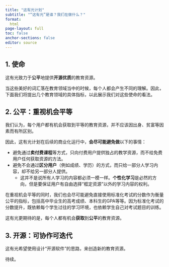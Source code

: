 ```yaml
---
title: "这有光计划"
subtitle: "“这有光”是谁？我们在做什么？"
format:
  html
page-layout: full
toc: false
anchor-sections: false
editor: source
---
```


## 1. 使命

这有光致力于**公平**地提供**开源优质**的教育资源。

当这些美好的词汇落在教育领域当中的时候，每个人都会产生不同的理解。因此，下面我们将提出几个教育领域的具体指标，以此展示我们对这些使命的看法。

## 2. 公平：重视机会平等

我们认为，每个用户都有机会获取到平等的教育资源，并不应该因出身、贫富等因素而有所区别。

因此，这有光计划在后续的商业化运行中，**会尽可能避免做**以下的事情：

- 避免通过**卖付费课程**等方式，只向付费用户提供独占的教学资源，而不给免费用户任何获取资源的方法。
- 避免不会通过**区分用户**（例如成绩、学历）的方式，而只给一部分人学习内容，却不给另一部分人提供。
  - 这并不是说所有人学习的内容都必须一模一样。**个性化学习**是必然的方向，但是要保证用户有自由选择“框定资源”以外的学习内容的权利。

在重视机会平等的同时，我们也会尽可能避免直接使用标准化考试的分数作为衡量公平的指标，包括高中毕业生的高考成绩、本科生的GPA等等。因为标准化考试的分数提升，既依赖每个学生过往的学习环境，也依赖学生自己对考试题目的训练。

这有光更期待的是，每个人都有机会**获取**到**公平**的教育资源。

## 3. 开源：可协作可迭代

这有光希望使用设计“开源软件”的思路，来创造新的教育资源。

待续。